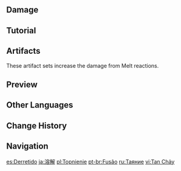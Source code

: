 {{For|Elemental Reactions in [[Genius Invokation TCG]]|Genius Invokation TCG/Rules#Elemental Reactions}}
{{See also|Elemental Gauge Theory}}
{{Terminology Infobox
|image        = Reaction Melt.png
|caption      = Elements that trigger Melt reaction (Pyro and Cryo)
|type         = Elemental Reactions
}}
{{Elemental Reaction Intro|element1=Pyro|element2=Cryo}}

==Damage==
{{Main|Damage#Amplifying Reaction Damage}}

==Tutorial==
{{See also|Elemental Trial}}
{{Tutorial
|image1 = Tutorial Elemental Trial Melt 1.png
|text1  = When {{Pyro}} meets {{Cryo}}, Melt occurs. Melt causes the triggering source of {{Pyro}} or {{Cryo}} DMG to receive a certain DMG Bonus. If the triggering DMG type is {{Pyro}}, it will receive a greater DMG Bonus than {{Cryo}}.
|image2 = Tutorial Elemental Trial Melt 2.png
|image3 = Tutorial Elemental Trial Melt 3.png
|text2  = Use {{Cryo}} attacks in battle to infuse opponents with {{Cryo}}. Then, switch to a {{Pyro}} character and use {{Pyro}} attacks to trigger Melt and increase the DMG dealt to defeat your opponents swiftly!
}}

==Artifacts==
These artifact sets increase the damage from Melt reactions.

{{Artifacts by Category Table|Melt DMG Increase Artifacts}}

==Preview==
{{Preview
|file=Status Melt Enemy
|caption=Causing Melt on a [[Cryo Slime]]
}}

==Other Languages==
{{Other Languages|
|en      = Melt
|zhs     = 融化
|zhs_rm  = Rónghuà
|zht     = 融化
|zht_rm  = Rónghuà
|zh_tl   = Melt
|ja      = 溶解
|ja_rm   = Youkai
|ja_tl   = Dissolve
|ko      = 융해
|ko_tl   = Melt
|es      = Derretido
|es_tl   = Melten
|fr      = Fonte
|fr_tl   = Melt
|ru      = Таяние
|ru_tl   = Thawing
|th      = ละลาย
|th_rm   = Lalai
|th_tl   = Melt
|vi      = Tan Chảy
|vi_tl   = Melt
|de      = Schmelzen
|de_tl   = Melt
|id      = Melt
|pt      = Fundir
|pt_tl   = Melt
|tr      = Erime
|tr_tl   = Melt
|it      = Fusione
|it_tl   = Fusion
}}

==Change History==
{{Change History|1.0}}
<!--
==References==
{{Reflist}}
-->
==Navigation==
{{Element Navbox}}

[[es:Derretido]]
[[ja:溶解]]
[[pl:Topnienie]]
[[pt-br:Fusão]]
[[ru:Таяние]]
[[vi:Tan Chảy]]